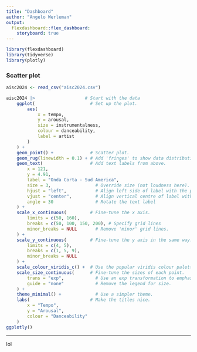 ---
title: "Dashboard"
author: "Angelo Werleman"
output: 
  flexdashboard::flex_dashboard:
    storyboard: true
---

```{r setup, include=FALSE}
library(flexdashboard)
library(tidyverse)
library(plotly)
```

### Scatter plot

```{r}
aisc2024 <- read_csv("aisc2024.csv")

aisc2024 |>                   # Start with the data
    ggplot(                     # Set up the plot.
        aes(
            x = tempo,
            y = arousal,
            size = instrumentalness,
            colour = danceability,
            label = artist
        )
    ) +
    geom_point() +              # Scatter plot.
    geom_rug(linewidth = 0.1) + # Add 'fringes' to show data distribution.
    geom_text(                  # Add text labels from above.
        x = 121,
        y = 4.91,
        label = "Onda Corta - Sud America",
        size = 3,                 # Override size (not loudness here).
        hjust = "left",           # Align left side of label with the point.
        vjust = "center",         # Align vertical centre of label with the point.
        angle = 30                # Rotate the text label
    ) +
    scale_x_continuous(         # Fine-tune the x axis.
        limits = c(50, 160),
        breaks = c(50, 100, 150, 200), # Specify grid lines
        minor_breaks = NULL       # Remove 'minor' grid lines.
    ) +
    scale_y_continuous(         # Fine-tune the y axis in the same way.
        limits = c(4, 5),
        breaks = c(1, 5, 9),
        minor_breaks = NULL
    ) +
    scale_colour_viridis_c() +  # Use the popular viridis colour palette.
    scale_size_continuous(      # Fine-tune the sizes of each point.
        trans = "exp",            # Use an exp transformation to emphasise loud..
        guide = "none"            # Remove the legend for size.
    ) +
    theme_minimal() +             # Use a simpler theme.
    labs(                       # Make the titles nice.
        x = "Tempo",
        y = "Arousal",
        colour = "Danceability"
    )
ggplotly()
```

***
 lol